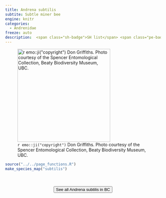 ```yaml
---
title: Andrena subtilis
subtite: Subtle miner bee
engine: knitr
categories:
  - Andrenidae
freeze: auto
description:  <span class="sh-badge">SH list</span> <span class="pe-badge">PM Evidence</span>
---
```

![`r emo::ji("copyright")` Don Griffiths. Photo courtesy of the Spencer Entomological Collection, Beaty Biodiversity Museum, UBC.](https://www.zoology.ubc.ca/entomology/main/Hymenoptera/Andrenidae/Andrena%20subtilis%20(3lateral).jpg){height=300}





```r
source("../../page_functions.R")
make_species_map("subtilis")
```
<br><br>
<center>


<a href="https://www.zoology.ubc.ca/entomology/main/Hymenoptera/Andrenidae/Andrena%20subtilis.php"><button type="button" class="btn btn-secondary">See all Andrena subtilis in BC <i class="fa-solid fa-arrow-up-right-from-square"></i> </button></a>
</center>
